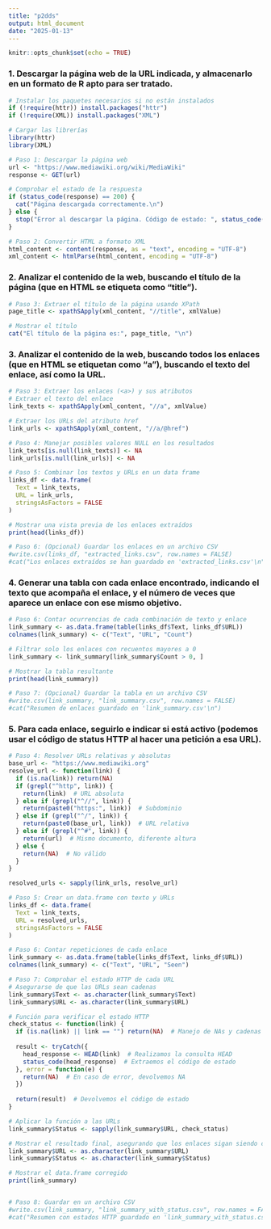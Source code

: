 ```yaml
---
title: "p2dds"
output: html_document
date: "2025-01-13"
---
```


```r
knitr::opts_chunk$set(echo = TRUE)
```

### 1. Descargar la página web de la URL indicada, y almacenarlo en un formato de R apto para ser tratado.

```r
# Instalar los paquetes necesarios si no están instalados
if (!require(httr)) install.packages("httr")
if (!require(XML)) install.packages("XML")

# Cargar las librerías
library(httr)
library(XML)

# Paso 1: Descargar la página web
url <- "https://www.mediawiki.org/wiki/MediaWiki"
response <- GET(url)

# Comprobar el estado de la respuesta
if (status_code(response) == 200) {
  cat("Página descargada correctamente.\n")
} else {
  stop("Error al descargar la página. Código de estado: ", status_code(response))
}

# Paso 2: Convertir HTML a formato XML
html_content <- content(response, as = "text", encoding = "UTF-8")
xml_content <- htmlParse(html_content, encoding = "UTF-8")
```

### 2. Analizar el contenido de la web, buscando el título de la página (que en HTML se etiqueta como “title”).

```r
# Paso 3: Extraer el título de la página usando XPath
page_title <- xpathSApply(xml_content, "//title", xmlValue)

# Mostrar el título
cat("El título de la página es:", page_title, "\n")
```

### 3. Analizar el contenido de la web, buscando todos los enlaces (que en HTML se etiquetan como “a”), buscando el texto del enlace, así como la URL.

```r
# Paso 3: Extraer los enlaces (<a>) y sus atributos
# Extraer el texto del enlace
link_texts <- xpathSApply(xml_content, "//a", xmlValue)

# Extraer los URLs del atributo href
link_urls <- xpathSApply(xml_content, "//a/@href")

# Paso 4: Manejar posibles valores NULL en los resultados
link_texts[is.null(link_texts)] <- NA
link_urls[is.null(link_urls)] <- NA

# Paso 5: Combinar los textos y URLs en un data frame
links_df <- data.frame(
  Text = link_texts,
  URL = link_urls,
  stringsAsFactors = FALSE
)

# Mostrar una vista previa de los enlaces extraídos
print(head(links_df))

# Paso 6: (Opcional) Guardar los enlaces en un archivo CSV
#write.csv(links_df, "extracted_links.csv", row.names = FALSE)
#cat("Los enlaces extraídos se han guardado en 'extracted_links.csv'\n")
```

### 4. Generar una tabla con cada enlace encontrado, indicando el texto que acompaña el enlace, y el número de veces que aparece un enlace con ese mismo objetivo.

```r
# Paso 6: Contar ocurrencias de cada combinación de texto y enlace
link_summary <- as.data.frame(table(links_df$Text, links_df$URL))
colnames(link_summary) <- c("Text", "URL", "Count")

# Filtrar solo los enlaces con recuentos mayores a 0
link_summary <- link_summary[link_summary$Count > 0, ]

# Mostrar la tabla resultante
print(head(link_summary))

# Paso 7: (Opcional) Guardar la tabla en un archivo CSV
#write.csv(link_summary, "link_summary.csv", row.names = FALSE)
#cat("Resumen de enlaces guardado en 'link_summary.csv'\n")
```

### 5. Para cada enlace, seguirlo e indicar si está activo (podemos usar el código de status HTTP al hacer una petición a esa URL).

```r
# Paso 4: Resolver URLs relativas y absolutas
base_url <- "https://www.mediawiki.org"
resolve_url <- function(link) {
  if (is.na(link)) return(NA)
  if (grepl("^http", link)) {
    return(link)  # URL absoluta
  } else if (grepl("^//", link)) {
    return(paste0("https:", link))  # Subdominio
  } else if (grepl("^/", link)) {
    return(paste0(base_url, link))  # URL relativa
  } else if (grepl("^#", link)) {
    return(url)  # Mismo documento, diferente altura
  } else {
    return(NA)  # No válido
  }
}

resolved_urls <- sapply(link_urls, resolve_url)

# Paso 5: Crear un data.frame con texto y URLs
links_df <- data.frame(
  Text = link_texts,
  URL = resolved_urls,
  stringsAsFactors = FALSE
)

# Paso 6: Contar repeticiones de cada enlace
link_summary <- as.data.frame(table(links_df$Text, links_df$URL))
colnames(link_summary) <- c("Text", "URL", "Seen")

# Paso 7: Comprobar el estado HTTP de cada URL
# Asegurarse de que las URLs sean cadenas
link_summary$Text <- as.character(link_summary$Text)
link_summary$URL <- as.character(link_summary$URL)

# Función para verificar el estado HTTP
check_status <- function(link) {
  if (is.na(link) || link == "") return(NA)  # Manejo de NAs y cadenas vacías
  
  result <- tryCatch({
    head_response <- HEAD(link)  # Realizamos la consulta HEAD
    status_code(head_response)  # Extraemos el código de estado
  }, error = function(e) {
    return(NA)  # En caso de error, devolvemos NA
  })
  
  return(result)  # Devolvemos el código de estado
}

# Aplicar la función a las URLs
link_summary$Status <- sapply(link_summary$URL, check_status)

# Mostrar el resultado final, asegurando que los enlaces sigan siendo cadenas
link_summary$URL <- as.character(link_summary$URL)
link_summary$Status <- as.character(link_summary$Status)

# Mostrar el data.frame corregido
print(link_summary)


# Paso 8: Guardar en un archivo CSV
#write.csv(link_summary, "link_summary_with_status.csv", row.names = FALSE)
#cat("Resumen con estados HTTP guardado en 'link_summary_with_status.csv'\n")

```
